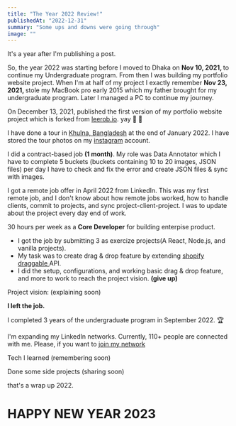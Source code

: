 ```yaml
---
title: "The Year 2022 Review!"
publishedAt: "2022-12-31"
summary: "Some ups and downs were going through"
image: ""
---
```


It's a year after I'm publishing a post.

So, the year 2022 was starting before I moved to Dhaka on <b>Nov 10, 2021, </b> to continue my Undergraduate program.
From then I was building my portfolio website project. When I'm at half of my project I exactly remember <b>Nov 23, 2021, </b> stole my MacBook pro early 2015 which my father brought for my undergraduate program.
Later I managed a PC to continue my journey.

On December 13, 2021, published the first version of my portfolio website project which is forked from <a href="https://leerob.io/">leerob.io</a>. yay 🥳 🎉

I have done a tour in <a href="https://en.wikipedia.org/wiki/Khulna">Khulna, Bangladesh</a> at the end of January 2022. I have stored the tour photos on my <a href="https://instagram.com/golamrabbiazad">instagram</a> account.

I did a contract-based job <b>(1 month)</b>. My role was Data Annotator which I have to complete 5 buckets (buckets containing 10 to 20 images, JSON files) per day I have to check and fix the error and create JSON files & sync with images.

I got a remote job offer in April 2022 from LinkedIn. This was my first remote job, and I don't know about how remote jobs worked, how to handle clients, commit to projects, and sync project-client-project. I was to update about the project every day end of work.

30 hours per week as a <b>Core Developer</b> for building enterpise product.

- I got the job by submitting 3 as exercize projects(A React, Node.js, and vanilla projects).
- My task was to create drag & drop feature by extending <a href="https://github.com/Shopify/draggable">shopify draggable </a> API.
- I did the setup, configurations, and working basic drag & drop feature, and more to work to reach the project vision. <b>(give up)</b>

Project vision: (explaining soon)

<b>I left the job.</b>

I completed 3 years of the undergraduate program in September 2022. 🏆

I'm expanding my LinkedIn networks. Currently, 110+ people are connected with me. Please, if you want to <a href="https://linkedin.com/in/golamrabbiazad">join my network</a>

Tech I learned (remembering soon)

Done some side projects (sharing soon)

that's a wrap up 2022.

<h1 className="text-black dark:text-white">HAPPY NEW YEAR 2023</h1>
